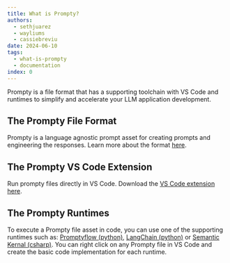 ```yaml
---
title: What is Prompty?
authors:
  - sethjuarez
  - wayliums
  - cassiebreviu
date: 2024-06-10
tags:
  - what-is-prompty
  - documentation
index: 0
---
```


Prompty is a file format that has a supporting toolchain with VS Code and runtimes to simplify and accelerate your LLM application development.

## The Prompty File Format
Prompty is a language agnostic prompt asset for creating prompts and engineering the responses. Learn more about the format [here](../prompty-file-spec/page.mdx).

## The Prompty VS Code Extension
Run prompty files directly in VS Code. Download the [VS Code extension here](https://marketplace.visualstudio.com/items?itemName=ms-toolsai.prompty).

## The Prompty Runtimes
To execute a Prompty file asset in code, you can use one of the supporting runtimes such as: [Promptyflow (python)](https://microsoft.github.io/promptflow/), [LangChain (python)](https://python.langchain.com/v0.1/docs/get_started/introduction) or [Semantic Kernal (csharp)](https://learn.microsoft.com/semantic-kernel/). You can right click on any Prompty file in VS Code and create the basic code implementation for each runtime.


